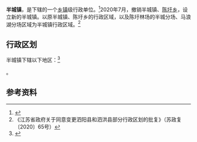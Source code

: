 {{中国乡级行政区|32/13/24/105/000
| 政府驻地 = 雪祖路文化中心办公楼
| 电话区号 = 527
}}

'''半城镇'''，是{{PRC admin/fullname|32/13/24/105/000|3}}下辖的一个[[乡镇|乡镇]]级行政单位。<ref>{{PRC admin/ref sgc|{{PRC admin/parent|32/13/24/105/000}}}}</ref>2020年7月，撤销半城镇、[[陈圩乡|陈圩乡]]，设立新的半城镇。以原半城镇、陈圩乡的行政区域，以及陈圩林场的半城分场、马浪湖分场区域为半城镇行政区域。<ref>《江苏省政府关于同意变更泗阳县和泗洪县部分行政区划的批复》（苏政复〔2020〕65号）</ref>

== 行政区划 ==

半城镇下辖以下地区：<ref>{{PRC admin/ref sgc|32/13/24/105/000}}</ref>

{{PRC admin/children|32/13/24/105/000}}。

== 参考资料 ==

{{reflist}}

{{PRC admin/navcat|32/13/24/105/000}}